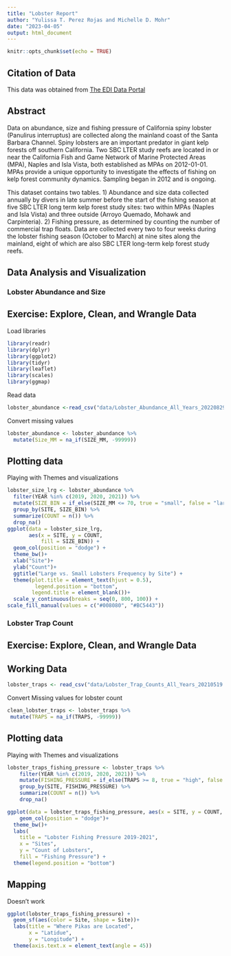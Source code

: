 ```yaml
---
title: "Lobster Report"
author: "Yulissa T. Perez Rojas and Michelle D. Mohr"
date: "2023-04-05"
output: html_document
---
```


```r
knitr::opts_chunk$set(echo = TRUE)
```

## Citation of Data

This data was obtained from [The EDI Data Portal](https://portal.edirepository.org/nis/mapbrowse?packageid=knb-lter-sbc.77.8)

## Abstract
Data on abundance, size and fishing pressure of California spiny lobster (Panulirus interruptus) are collected along the mainland coast of the Santa Barbara Channel. Spiny lobsters are an important predator in giant kelp forests off southern California. Two SBC LTER study reefs are located in or near the California Fish and Game Network of Marine Protected Areas (MPA), Naples and Isla Vista, both established as MPAs on 2012-01-01. MPAs provide a unique opportunity to investigate the effects of fishing on kelp forest community dynamics. Sampling began in 2012 and is ongoing.

This dataset contains two tables. 1) Abundance and size data collected annually by divers in late summer before the start of the fishing season at five SBC LTER long term kelp forest study sites: two within MPAs (Naples and Isla Vista) and three outside (Arroyo Quemado, Mohawk and Carpinteria). 2) Fishing pressure, as determined by counting the number of commercial trap floats. Data are collected every two to four weeks during the lobster fishing season (October to March) at nine sites along the mainland, eight of which are also SBC LTER long-term kelp forest study reefs.

## Data Analysis and Visualization

### Lobster Abundance and Size
## Exercise: Explore, Clean, and Wrangle Data

Load libraries
```r
library(readr)
library(dplyr)
library(ggplot2)
library(tidyr)
library(leaflet)
library(scales)
library(ggmap)
```

Read data
```r
lobster_abundance <-read_csv("data/Lobster_Abundance_All_Years_20220829.csv")
```

Convert missing values 
```r
lobster_abundance <- lobster_abundance %>% 
  mutate(Size_MM = na_if(SIZE_MM, -99999))
```

## Plotting data
Playing with Themes and visualizations
```r
lobster_size_lrg <- lobster_abundance %>% 
  filter(YEAR %in% c(2019, 2020, 2021)) %>% 
  mutate(SIZE_BIN = if_else(SIZE_MM <= 70, true = "small", false = "large")) %>% 
  group_by(SITE, SIZE_BIN) %>% 
  summarize(COUNT = n()) %>% 
  drop_na()
ggplot(data = lobster_size_lrg,
       aes(x = SITE, y = COUNT, 
           fill = SIZE_BIN)) +
  geom_col(position = "dodge") +
  theme_bw()+
  xlab("Site")+
  ylab("Count")+
  ggtitle("Large vs. Small Lobsters Frequency by Site") +
  theme(plot.title = element_text(hjust = 0.5), 
         legend.position = "bottom", 
        legend.title = element_blank())+
  scale_y_continuous(breaks = seq(0, 800, 100)) +
scale_fill_manual(values = c("#008080", "#BC5443"))
```


### Lobster Trap Count
## Exercise: Explore, Clean, and Wrangle Data

## Working Data
```r

lobster_traps <- read_csv("data/Lobster_Trap_Counts_All_Years_20210519.csv")

```

Convert Missing values for lobster count
```r

clean_lobster_traps <- lobster_traps %>% 
 mutate(TRAPS = na_if(TRAPS, -99999))

```

## Plotting data
Playing with Themes and visualizations
```r
lobster_traps_fishing_pressure <- lobster_traps %>% 
    filter(YEAR %in% c(2019, 2020, 2021)) %>%
    mutate(FISHING_PRESSURE = if_else(TRAPS >= 8, true = "high", false = "low")) %>%
    group_by(SITE, FISHING_PRESSURE) %>%
    summarize(COUNT = n()) %>%
    drop_na()

ggplot(data = lobster_traps_fishing_pressure, aes(x = SITE, y = COUNT, fill = FISHING_PRESSURE)) +
    geom_col(position = "dodge")+
  theme_bw()+
  labs(
    title = "Lobster Fishing Pressure 2019-2021", 
    x = "Sites",
    y = "Count of Lobsters",
    fill = "Fishing Pressure") +
  theme(legend.position = "bottom")
```

## Mapping 
Doesn't work

```r
ggplot(lobster_traps_fishing_pressure) +
  geom_sf(aes(color = Site, shape = Site))+
  labs(title = "Where Pikas are Located",
       x = "Latidue",
       y = "Longitude") +
  theme(axis.text.x = element_text(angle = 45))

```

